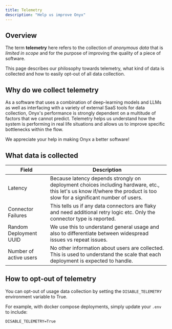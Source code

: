 ```yaml
---
title: Telemetry
description: "Help us improve Onyx"
---
```


## Overview

The term **telemetry** here refers to the collection of _anonymous data_ that is _limited in scope_ and for the
purpose of improving the quality of a piece of software.

This page describes our philosophy towards telemetry, what kind of data is collected and how to easily opt-out of
all data collection.

## Why do we collect telemetry

As a software that uses a combination of deep-learning models and LLMs as well as interfacing with a variety of
external SaaS tools for data collection, Onyx's performance is strongly dependent on a multitude of factors that
we cannot predict. Telemetry helps us understand how the system is performing in real life situations and allows us to
improve specific bottlenecks within the flow.

We appreciate your help in making Onyx a better software!

## What data is collected

| Field                  | Description                                                                                                                                                             |
| ---------------------- | ----------------------------------------------------------------------------------------------------------------------------------------------------------------------- |
| Latency                | Because latency depends strongly on deployment choices including hardware, etc., this let's us know if/where the product is too slow for a significant number of users. |
| Connector Failures     | This tells us if any data connectors are flaky and need additional retry logic etc. Only the connector type is reported.                                                |
| Random Deployment UUID | We use this to understand general usage and also to differentiate between widespread issues vs repeat issues.                                                           |
| Number of active users | No other information about users are collected. This is used to understand the scale that each deployment is expected to handle.                                        |

## How to opt-out of telemetry

You can opt-out of usage data collection by setting the `DISABLE_TELEMETRY` environment variable to True.

For example, with docker compose deployments, simply update your `.env` to include:

```
DISABLE_TELEMETRY=True
```
